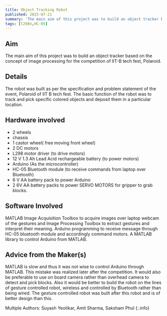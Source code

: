 ```yaml
---
title: Object Tracking Robot
published: 2015-07-21
summary: 'The main aim of this project was to build an object tracker based on the concept of image processing for the competition of IIT-B tech fest, Polaroid.'
tags: [l298n,HC-05]
---
```


## Aim
The main aim of this project was to build an object tracker based on the concept of image processing for the competition of IIT-B tech fest, Polaroid.


## Details
The robot was built as per the specification and problem statement of the event, Polaroid of IIT B tech fest. The basic function of the robot was to track and pick specific colored objects and deposit them in a particular location.

## Hardware involved
- 2 wheels
- chassis 
- 1 castor wheel( free moving front wheel)
- 2 DC motors
- L298 motor driver (to drive motors)
- 12 V 1.3 Ah Lead Acid rechargeable battery (to power motors)
- Arduino (As the microcontroller)
- HC-05 Bluetooth module (to receive commands from laptop over Bluetooth)
- 6 V AA battery pack to power Arduino
- 2 6V AA battery packs to power SERVO MOTORS for gripper to grab blocks.

## Software Involved
MATLAB Image Acquisition Toolbox to acquire images over laptop webcam of the gestures and Image Processing Toolbox to extract gestures and interpret their meaning. Arduino programming to receive message through HC-05 bluetooth module and accordingly command motors. A MATLAB library to control Arduino from MATLAB.

## Advice from the Maker(s)
MATLAB is slow and thus it was not wise to control Arduino through MATLAB. This mistake was realized later after the competition. It would also be preferable to use on board camera rather than overhead camera to detect and pick blocks. Also it would be better to build the robot on the lines of gesture controlled robot, wireless and controlled by Bluetooth rather than being wired. The gesture controlled robot was built after this robot and is of better design than this.


Multiple Authors: Suyash Yeotikar, Amit Sharma, Saksham Phul
{:.info}
